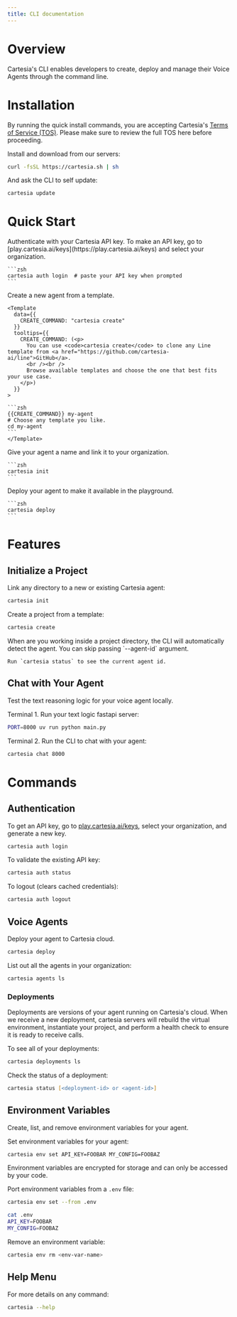 ```yaml
---
title: CLI documentation
---
```


# Overview

Cartesia's CLI enables developers to create, deploy and manage their Voice Agents through the command line.

# Installation

<Warning>By running the quick install commands, you are accepting Cartesia's [Terms of Service (TOS)](https://cartesia.ai/legal/terms.html). Please make sure to review the full TOS here before proceeding.</Warning>

Install and download from our servers:

```zsh
curl -fsSL https://cartesia.sh | sh
```

And ask the CLI to self update:
```zsh
cartesia update
```

# Quick Start

<Steps>
  <Step title="Login with API key">
    Authenticate with your Cartesia API key.
    To make an API key, go to [play.cartesia.ai/keys](https://play.cartesia.ai/keys) and select your organization.

    ```zsh
    cartesia auth login  # paste your API key when prompted
    ```
  </Step>

  <Step title="Create an agent">
    Create a new agent from a template.

    <Template
      data={{ 
        CREATE_COMMAND: "cartesia create"
      }}
      tooltips={{
        CREATE_COMMAND: (<p>
          You can use <code>cartesia create</code> to clone any Line template from <a href="https://github.com/cartesia-ai/line">GitHub</a>.
          <br /><br />
          Browse available templates and choose the one that best fits your use case.
        </p>)
      }}
    >

    ```zsh
    {{CREATE_COMMAND}} my-agent
    # Choose any template you like.
    cd my-agent
    ```
    </Template>
  </Step>

  <Step title="Initialize your agent">
    Give your agent a name and link it to your organization.

    ```zsh
    cartesia init
    ```
  </Step>

  <Step title="Deploy your agent">
    Deploy your agent to make it available in the playground.

    ```zsh
    cartesia deploy
    ```
  </Step>
</Steps>


# Features

## Initialize a Project
Link any directory to a new or existing Cartesia agent:

```zsh
cartesia init
```

Create a project from a template:

```zsh
cartesia create
```

<Tip>
    When are you working inside a project directory, the CLI will automatically detect the agent.
    You can skip passing `--agent-id` argument.

    
    Run `cartesia status` to see the current agent id.
</Tip>

## Chat with Your Agent
Test the text reasoning logic for your voice agent locally.

Terminal 1. Run your text logic fastapi server:
```zsh
PORT=8000 uv run python main.py
```

Terminal 2. Run the CLI to chat with your agent:
```zsh
cartesia chat 8000
```


# Commands 
## Authentication

To get an API key, go to [play.cartesia.ai/keys](https://play.cartesia.ai/keys), select your organization, and generate a new key.

```zsh
cartesia auth login
```

To validate the existing API key:
```zsh
cartesia auth status
```

To logout (clears cached credentials):

```zsh
cartesia auth logout
```

## Voice Agents

Deploy your agent to Cartesia cloud.

```zsh
cartesia deploy
```

List out all the agents in your organization:

```zsh
cartesia agents ls
```

### Deployments
Deployments are versions of your agent running on Cartesia's cloud.
When we receive a new deployment, cartesia servers will rebuild the virtual environment, instantiate your project, and perform a health check to ensure it is ready to receive calls.

To see all of your deployments:
```zsh
cartesia deployments ls
```

Check the status of a deployment:
```zsh
cartesia status [<deployment-id> or <agent-id>]
```

## Environment Variables
Create, list, and remove environment variables for your agent.

Set environment variables for your agent:
```zsh
cartesia env set API_KEY=FOOBAR MY_CONFIG=FOOBAZ
```

<Callout intent="warning" icon="lock">
    Environment variables are encrypted for storage and can only be accessed by your code.
</Callout>

Port environment variables from a `.env` file:
```zsh
cartesia env set --from .env
```

```zsh
cat .env
API_KEY=FOOBAR
MY_CONFIG=FOOBAZ
```

Remove an environment variable:
```zsh
cartesia env rm <env-var-name>
```

## Help Menu
For more details on any command:

```zsh
cartesia --help
```
